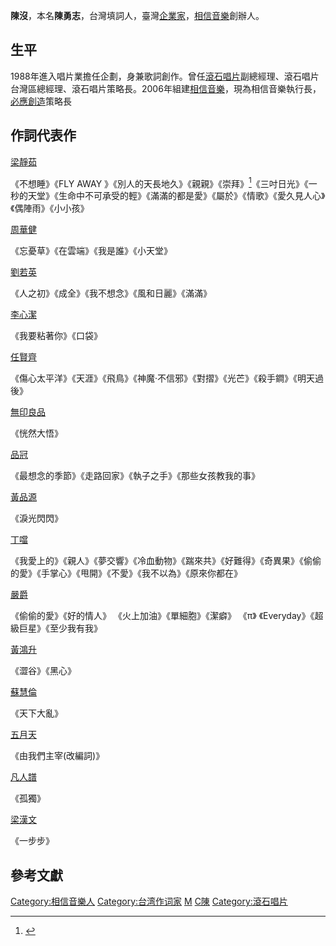 {{藝人
|姓名 = 陳沒
|類型 = 幕後
|本名 = 陳勇志
|羅馬拼音 = Chen Mo
|國籍 = {{ROC}}
|出生地 = {{TWN}}
|職業 = [[相信音樂|相信音樂]]董事長兼執行長<br>相知國際股份有限公司董事長<br>理想國演藝股份有限公司副董事長<br>相知有限公司董事<br>[[必應創造|必應創造股份有限公司]]策略長暨董事<br>詞曲作家<br>唱片製作人
|語言 = [[國語|國語]]、[[臺灣閩南語|臺灣閩南語]]、[[英語|英語]]
|活躍年代 = 1988年－現在
|imdb = 7823017
}}

'''陳沒'''{{bd||}}，本名'''陳勇志'''，台灣填詞人，臺灣[[企業家|企業家]]，[[相信音樂|相信音樂]]創辦人。

==生平==
1988年進入唱片業擔任企劃，身兼歌詞創作。曾任[[滾石唱片|滾石唱片]]副總經理、滾石唱片台灣區總經理、滾石唱片策略長。2006年組建[[相信音樂|相信音樂]]，現為相信音樂執行長，[[必應創造|必應創造]]策略長

==作詞代表作==
;[[梁靜茹|梁靜茹]]
《不想睡》《FLY AWAY 》《別人的天長地久》《親親》《崇拜》<ref>{{Cite web |url=https://www.kkbox.com/hk/tc/song/ZHmlxNM01Gr8m5Usk5Usk0P4-index.html |title=KKbox 崇拜 2020-06-15 |accessdate=2020-06-15 |archive-date=2020-06-16 |archive-url=https://web.archive.org/web/20200616003830/https://www.kkbox.com/hk/tc/song/ZHmlxNM01Gr8m5Usk5Usk0P4-index.html |dead-url=yes }}</ref>《三吋日光》《一秒的天堂》《生命中不可承受的輕》《滿滿的都是愛》《屬於》《情歌》《愛久見人心》《偶陣雨》《小小孩》

;[[周華健|周華健]]
《忘憂草》《在雲端》《我是誰》《小天堂》

;[[劉若英|劉若英]]
《人之初》《成全》《我不想念》《風和日麗》《滿滿》

;[[李心潔|李心潔]]
《我要粘著你》《口袋》

;[[任賢齊|任賢齊]]
《傷心太平洋》《天涯》《飛鳥》《神魔·不信邪》《對摺》《光芒》《殺手鐧》《明天過後》

;[[無印良品_(組合)|無印良品]]
《恍然大悟》

;[[品冠|品冠]]
《最想念的季節》《走路回家》《執子之手》《那些女孩教我的事》

;[[黃品源|黃品源]]
《淚光閃閃》

;[[丁噹|丁噹]]
《我愛上的》《親人》《夢交響》《冷血動物》《踹來共》《好難得》《奇異果》《偷偷的愛》《手掌心》《甩開》《不愛》《我不以為》《原來你都在》

;[[嚴爵|嚴爵]]
《偷偷的愛》《好的情人》 《火上加油》《單細胞》《潔癖》 《π》 《Everyday》《超級巨星》《至少我有我》

;[[黃鴻升|黃鴻升]]
《澀谷》《黑心》

;[[蘇慧倫|蘇慧倫]]
《天下大亂》

;[[五月天|五月天]]
《由我們主宰(改編詞)》

;[[凡人譜|凡人譜]]
《孤獨》

;[[梁漢文|梁漢文]]
《一步步》

==參考文獻==
{{reflist}}

{{Portal bar|台灣|音樂|人物}}

[[Category:相信音樂人|Category:相信音樂人]]
[[Category:台湾作词家|Category:台湾作词家]]
[[Category:陈姓|M]]
[[Category:國立政治大學外國語文學院校友|C陳]]
[[Category:滾石唱片|Category:滾石唱片]]